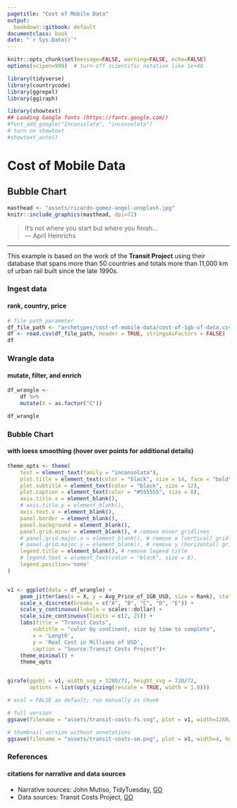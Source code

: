 ```yaml
---
pagetitle: "Cost of Mobile Data"
output:
  bookdown::gitbook: default
documentclass: book
date: "`r Sys.Date()`"
---
```


```r

knitr::opts_chunk$set(message=FALSE, warning=FALSE, echo=FALSE)
options(scipen=999)  # turn-off scientific notation like 1e+48

library(tidyverse)
library(countrycode)
library(ggrepel)
library(ggiraph)

library(showtext)
## Loading Google fonts (https://fonts.google.com/)
#font_add_google("Inconsolata", "inconsolata")
# turn on showtext
#showtext_auto()

```

# Cost of Mobile Data
## Bubble Chart

```r

masthead <- "assets/ricardo-gomez-angel-unsplash.jpg"
knitr::include_graphics(masthead, dpi=72)

```

> It's not where you start but where you finish...\
--- April Heinrichs\

***

This example is based on the work of the __Transit Project__ using their database that spans more than 50 countries and totals more than 11,000 km of urban rail built since the late 1990s.

### Ingest data
#### rank, country, price

```r

# file path parameter
df_file_path <- "archetypes/cost-of-mobile-data/cost-of-1gb-of-data.csv"
df <- read.csv(df_file_path, header = TRUE, stringsAsFactors = FALSE)
df

```

### Wrangle data
#### mutate, filter, and enrich

```r

df_wrangle <- 
    df %>% 
    mutate(X = as.factor("C"))

df_wrangle

```

### Bubble Chart
#### with loess smoothing (hover over points for additional details)

```r

theme_opts <- theme(
    text = element_text(family = "inconsolata"), 
    plot.title = element_text(color = "black", size = 14, face = "bold"),
    plot.subtitle = element_text(color = "black", size = 12),
    plot.caption = element_text(color = "#555555", size = 8),
    axis.title.x = element_blank(),
    # axis.title.y = element_blank(),
    axis.text.x = element_blank(),
    panel.border = element_blank(),
    panel.background = element_blank(),
    panel.grid.minor = element_blank(), # remove minor gridlines
    # panel.grid.major.x = element_blank(), # remove x (vertical) gridlines
    # panel.grid.major.y = element_blank(), # remove y (horizontal) gridlines
    legend.title = element_blank(), # remove legend title
    # legend.text = element_text(color = "black", size = 8),
    legend.position='none'
)


v1 <- ggplot(data = df_wrangle) +
    geom_jitter(aes(x = X, y = Avg_Price_of_1GB_USD, size = Rank), stat = "identity", width = 0.75, height = 0.0, shape = 21, fill = "#cccccc", color = "#FFFFFF", stroke = 1.0, alpha = 0.9) +
    scale_x_discrete(breaks = c("A", "B", "C", "D", "E")) +
    scale_y_continuous(labels = scales::dollar) +
    scale_size_continuous(limits = c(2, 25)) +
    labs(title = "Transit Costs",
        subtitle = "color by continent, size by time to complete",
        x = 'Length',
        y = 'Real Cost in Millions of USD',
        caption = "Source:Transit Costs Project")+
    theme_minimal() +
    theme_opts


girafe(ggobj = v1, width_svg = 1280/72, height_svg = 720/72,
       options = list(opts_sizing(rescale = TRUE, width = 1.0)))

```


```r

# eval = FALSE as default; run manually as chunk

# full version
ggsave(filename = "assets/transit-costs-fs.svg", plot = v1, width=1280/72, height=720/72)

# thumbnail version without annotations
ggsave(filename = "assets/transit-costs-sm.png", plot = v1, width=4, height=2.25)

```


### References
#### citations for narrative and data sources

* Narrative sources: John Mutiso, TidyTuesday, [GO](https://github.com/johnmutiso/-TidyTuesday/tree/master/2021/week%202){target="_blank"}
* Data sources: Transit Costs Project, [GO]( https://transitcosts.com/){target="_blank"}
